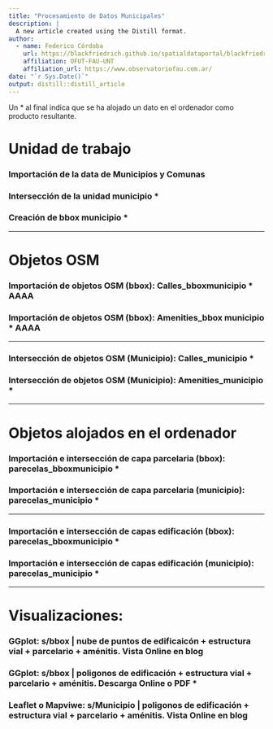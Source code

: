 ```yaml
---
title: "Procesamiento de Datos Municipales"
description: |
  A new article created using the Distill format.
author:
  - name: Federico Córdoba 
    url: https://blackfriedrich.github.io/spatialdataportal/blackfriedrich.html
    affiliation: OFUT-FAU-UNT
    affiliation_url: https://www.observatoriofau.com.ar/
date: "`r Sys.Date()`"
output: distill::distill_article
---
```


Un * al final indica que se ha alojado un dato en el ordenador como producto resultante.

# Unidad de trabajo

### Importación de la data de Municipios y Comunas

### Intersección de la unidad municipio *

### Creación de bbox municipio *

-------------------------------------------

# Objetos OSM

### Importación de objetos OSM (bbox): Calles_bboxmunicipio * AAAA

### Importación de objetos OSM (bbox): Amenities_bbox municipio * AAAA

--------------------------------------------------------------

### Intersección de objetos OSM (Municipio): Calles_municipio *

### Intersección de objetos OSM (Municipio): Amenities_municipio *

-----------------------------

# Objetos alojados en el ordenador

### Importación e intersección de capa parcelaria (bbox): parecelas_bboxmunicipio *

### Importación  e intersección de capa parcelaria (municipio): parecelas_municipio *

------------------

### Importación e intersección de capas edificación (bbox): parecelas_bboxmunicipio *

### Importación  e intersección de capas edificación (municipio): parecelas_municipio *

-----------------

# Visualizaciones:

### GGplot: s/bbox | nube de puntos de edificaicón + estructura vial + parcelario + aménitis. Vista Online en blog

### GGplot: s/bbox | poligonos de edificación + estructura vial + parcelario + aménitis. Descarga Online o PDF *


### Leaflet o Mapviwe: s/Municipio | poligonos de edificación + estructura vial + parcelario + aménitis. Vista Online en blog



